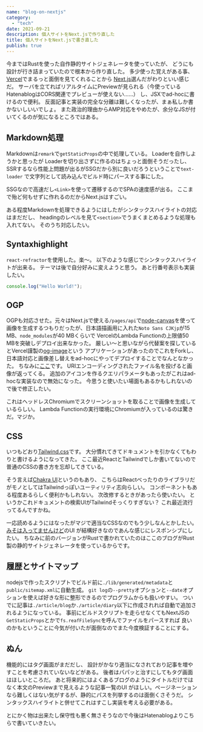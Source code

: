 ```yaml
---
name: "blog-on-nextjs"
category:
  - "tech"
date: 2021-09-21
description: 個人サイトをNext.jsで作り直した
title: 個人サイトをNext.jsで書き直した
publish: true
---
```


今まではRustを使った自作静的サイトジェネレータを使っていたが、
どうにも設計が行き詰まっていたので根本から作り直した。
多少使った覚えがある事、[Vercel](https://vercel.com)でまるっと面倒を見てくれることから
[Next.js](https://nextjs.org)選んだがわりといい感じだ。
サーバを立てればリアルタイムにPreviewが見られる（今使っているHatenablogはCORS関連でプレビューが使えない……）
し、JSXでad-hocに書けるので便利。
反面記事と実装の完全な分離は難しくなったが、まぁ私しか書かないしいいでしょ。
また政治的理由からAMP対応をやめたが、余分なJSが付いてくるのが気になるところではある。

## Markdown処理

Markdownは`remark`で`getStaticProps`の中で処理している。
Loaderを自作しようかと思ったが
Loaderを切り出さずに作るのはちょっと面倒そうだったし、
SSRするなら性能上問題が出るがSSGだから別に良いだろうということで`text-loader`
で文字列として読み込んでビルド時にパースする事にした。

SSGなので高速だし`<Link>`を使って遷移するのでSPAの速度感が出る。
ここまで殆ど何もせずに作れるのだからNext.jsはすごい。

ある程度Markdownを処理できるようにはしたがシンタックスハイライトの対応はまだだし、
headingのレベルを見て`<section>`でうまくまとめるような処理も入れてない。
そのうち対応したい。

## Syntaxhighlight

`react-refractor`を使用した。楽〜。
以下のような感じでシンタックスハイライトが出来る。
テーマは後で自分好みに変えようと思う。
あと行番号表示も実装したい。

```js
console.log("Hello World!");
```

## OGP

OGPも対応させた。元々はNext.jsで使える`/pages/api`で[node-canvas](https://https://github.com/Automattic/node-canvas)を使って
画像を生成するつもりだったが、日本語描画用に入れた`Noto Sans CJKjp`が15 MB、`node_modules`が40 MBくらいで
VercelのLambda Functionの上限値50 MBを突破しデプロイ出来なかった。
厳しい〜と思いながら代替案を探しているとVercel謹製の[og-image](https://github.com/vercel/og-image)という
アプリケーションがあったのでこれをForkし、
日本語対応と画像差し替えをad-hocにやってデプロイすることでなんとなかった。
ちなみに[ここ](https://og-image-two-azure.vercel.app/)です。
URIエンコーディングされたファイル名を投げると画像が返ってくる。
追加のアイコンを作るクエリパラメータもあったがこれはad-hocな実装なので無効になった。
今思うと使いたい場面もあるかもしれないので後で修正したい。

これはヘッドレスChromiumでスクリーンショットを取ることで画像を生成しているらしい。
Lambda Functionの実行環境にChromiumが入っているのは驚きだ。マジか。

## CSS

いつもどおり[Tailwind.css](https://tailwindcss.com)です。
大分慣れてきてドキュメントを引かなくてもわりと書けるようになってきた。
ここ最近ReactとTailwindでしか書いてないので普通のCSSの書き方を忘却してきている。

そう言えば[Chakra UI](https://chakra-ui.com)というのもあり、
こちらはReactべったりのライブラリだがモノとしてはTailwindっぽいユーティリティ志向らしい。
コンポーネントもある程度あるらしく便利かもしれない。
次改修するときがあったら使いたい。
というかこれドキュメントの検索UIがTailwindそっくりすぎない？
これ最近流行ってるんですかね。

一応読めるようにはなったがマジで適当なCSSなのでもう少しなんとかしたい。
[みそは入ってませんけど](https://not-miso-inside.netlify.app/)のUI
が結構好きなのであんな感じにレスポンシブにしたい。
ちなみに前のバージョンがRustで書かれていたのはここのブログがRust製の静的サイトジェネレータを使っているからです。

## 履歴とサイトマップ

nodejsで作ったスクリプトでビルド前に`./lib/generated/metadata`と`public/sitemap.xml`に自動生成。
`git log`の`--pretty`オプションと`--date`オプションを使えば好きな形に整形できるのでプログラムからも扱いやすい。
ついでに記事は`./article/blog`か`./article/diary`以下に作成されれば自動で追加されるようになっている。
事前にビルドスクリプトを走らせなくてもNextJSの`GetStaticProps`とかで`fs.reafFileSync`を呼んでファイルをパースすれば
良いのかもということに今気が付いたが面倒なのでまた今度検証することにする。

## ぬん

機能的にはタグ画面がまだだし、
設計がかなり適当になされており記事を増やすことを考慮されていないなどがある。
後者はパパッと治すにしてもタグ画面はほしいところだ。
あと将来的にはよくあるブログのようにタイトルだけではなく本文のPreviewまで見えるような記事一覧のUI
がほしい。ページネーションなら難しくはない気がするが、静的にパスを列挙するのは面倒くさそうだ。
シンタックスハイライトと併せてこれはすこし実装を考える必要がある。

とにかく物は出来たし保守性も悪く無さそうなので今後はHatenablogよりこちらで書いていきたい。
